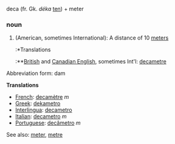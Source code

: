 deca (fr. Gk. ''d&eacute;ka'' [[ten]]) + meter

=== noun ===

#(American, sometimes International): A distance of 10 [[meter]]s
#:*Translations
#:**[[British English|British]] and [[Canadian English]], sometimes Int'l: [[decametre]]

Abbreviation form: dam

'''Translations'''

*[[French]]: [[decamètre]] ''m''
*[[Greek]]: [[dekametro]]
*[[Interlingua]]: [[decametro]]
*[[Italian]]: [[decametro]] ''m''
*[[Portuguese]]: [[decâmetro]] ''m''

See also: [[meter]], [[metre]]